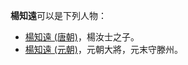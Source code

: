 '''楊知遠'''可以是下列人物：
*[[楊知遠_(唐朝)|楊知遠 (唐朝)]]，楊汝士之子。
*[[楊知遠_(元朝)|楊知遠 (元朝)]]，元朝大將，元末守滕州。

{{disambig|Z知远|Cat=三字杨姓人名消歧义}}